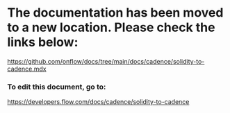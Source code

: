 # The documentation has been moved to a new location. Please check the links below:

https://github.com/onflow/docs/tree/main/docs/cadence/solidity-to-cadence.mdx

### To edit this document, go to:

https://developers.flow.com/docs/cadence/solidity-to-cadence

